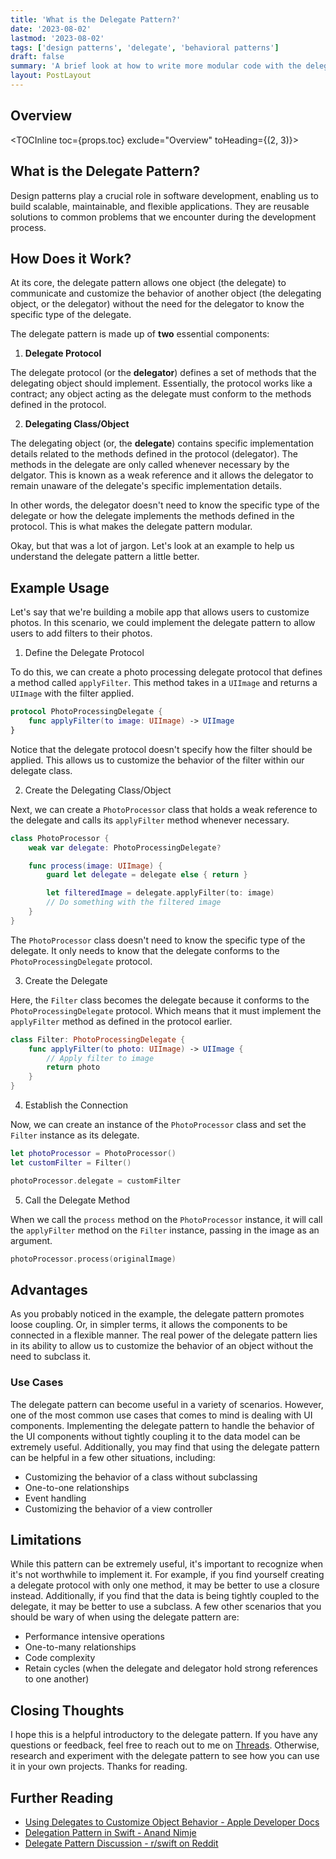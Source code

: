 ```yaml
---
title: 'What is the Delegate Pattern?'
date: '2023-08-02'
lastmod: '2023-08-02'
tags: ['design patterns', 'delegate', 'behavioral patterns']
draft: false
summary: 'A brief look at how to write more modular code with the delegate pattern.'
layout: PostLayout
---
```


## Overview

<TOCInline toc={props.toc} exclude="Overview" toHeading={(2, 3)}></TOCInline>

## What is the Delegate Pattern?

Design patterns play a crucial role in software development, enabling us to build scalable, maintainable, and flexible applications. They are reusable solutions to common problems that we encounter during the development process.

## How Does it Work?

At its core, the delegate pattern allows one object (the delegate) to communicate and customize the behavior of another object (the delegating object, or the delegator) without the need for the delegator to know the specific type of the delegate.

The delegate pattern is made up of **two** essential components:

1. **Delegate Protocol**

The delegate protocol (or the **delegator**) defines a set of methods that the delegating object should implement. Essentially, the protocol works like a contract; any object acting as the delegate must conform to the methods defined in the protocol.

2. **Delegating Class/Object**

The delegating object (or, the **delegate**) contains specific implementation details related to the methods defined in the protocol (delegator). The methods in the delegate are only called whenever necessary by the delgator. This is known as a weak reference and it allows the delegator to remain unaware of the delegate's specific implementation details.

In other words, the delegator doesn't need to know the specific type of the delegate or how the delegate implements the methods defined in the protocol. This is what makes the delegate pattern modular.

Okay, but that was a lot of jargon. Let's look at an example to help us understand the delegate pattern a little better.

## Example Usage

Let's say that we're building a mobile app that allows users to customize photos. In this scenario, we could implement the delegate pattern to allow users to add filters to their photos.

1. Define the Delegate Protocol

To do this, we can create a photo processing delegate protocol that defines a method called `applyFilter`. This method takes in a `UIImage` and returns a `UIImage` with the filter applied.

```swift
protocol PhotoProcessingDelegate {
    func applyFilter(to image: UIImage) -> UIImage
}
```

Notice that the delegate protocol doesn't specify how the filter should be applied. This allows us to customize the behavior of the filter within our delegate class.

2. Create the Delegating Class/Object

Next, we can create a `PhotoProcessor` class that holds a weak reference to the delegate and calls its `applyFilter` method whenever necessary.

```swift
class PhotoProcessor {
    weak var delegate: PhotoProcessingDelegate?

    func process(image: UIImage) {
        guard let delegate = delegate else { return }

        let filteredImage = delegate.applyFilter(to: image)
        // Do something with the filtered image
    }
}
```

The `PhotoProcessor` class doesn't need to know the specific type of the delegate. It only needs to know that the delegate conforms to the `PhotoProcessingDelegate` protocol.

3. Create the Delegate

Here, the `Filter` class becomes the delegate because it conforms to the `PhotoProcessingDelegate` protocol. Which means that it must implement the `applyFilter` method as defined in the protocol earlier.

```swift
class Filter: PhotoProcessingDelegate {
    func applyFilter(to photo: UIImage) -> UIImage {
        // Apply filter to image
        return photo
    }
}
```

4. Establish the Connection

Now, we can create an instance of the `PhotoProcessor` class and set the `Filter` instance as its delegate.

```swift
let photoProcessor = PhotoProcessor()
let customFilter = Filter()

photoProcessor.delegate = customFilter
```

5. Call the Delegate Method

When we call the `process` method on the `PhotoProcessor` instance, it will call the `applyFilter` method on the `Filter` instance, passing in the image as an argument.

```swift
photoProcessor.process(originalImage)
```

## Advantages

As you probably noticed in the example, the delegate pattern promotes loose coupling. Or, in simpler terms, it allows the components to be connected in a flexible manner. The real power of the delegate pattern lies in its ability to allow us to customize the behavior of an object without the need to subclass it.

### Use Cases

The delegate pattern can become useful in a variety of scenarios. However, one of the most common use cases that comes to mind is dealing with UI components. Implementing the delegate pattern to handle the behavior of the UI components without tightly coupling it to the data model can be extremely useful. Additionally, you may find that using the delegate pattern can be helpful in a few other situations, including:

- Customizing the behavior of a class without subclassing
- One-to-one relationships
- Event handling
- Customizing the behavior of a view controller

## Limitations

While this pattern can be extremely useful, it's important to recognize when it's not worthwhile to implement it. For example, if you find yourself creating a delegate protocol with only one method, it may be better to use a closure instead. Additionally, if you find that the data is being tightly coupled to the delegate, it may be better to use a subclass. A few other scenarios that you should be wary of when using the delegate pattern are:

- Performance intensive operations
- One-to-many relationships
- Code complexity
- Retain cycles (when the delegate and delegator hold strong references to one another)

## Closing Thoughts

I hope this is a helpful introductory to the delegate pattern. If you have any questions or feedback, feel free to reach out to me on [Threads](https://threads.net/lyndipc_). Otherwise, research and experiment with the delegate pattern to see how you can use it in your own projects. Thanks for reading.

## Further Reading

- [Using Delegates to Customize Object Behavior - Apple Developer Docs](https://developer.apple.com/documentation/swift/using-delegates-to-customize-object-behavior)
- [Delegation Pattern in Swift - Anand Nimje](https://medium.com/@nimjea/delegation-pattern-in-swift-4-2-f6aca61f4bf5)
- [Delegate Pattern Discussion - r/swift on Reddit](https://www.reddit.com/r/swift/comments/yy5x15/delegate_pattern/)
